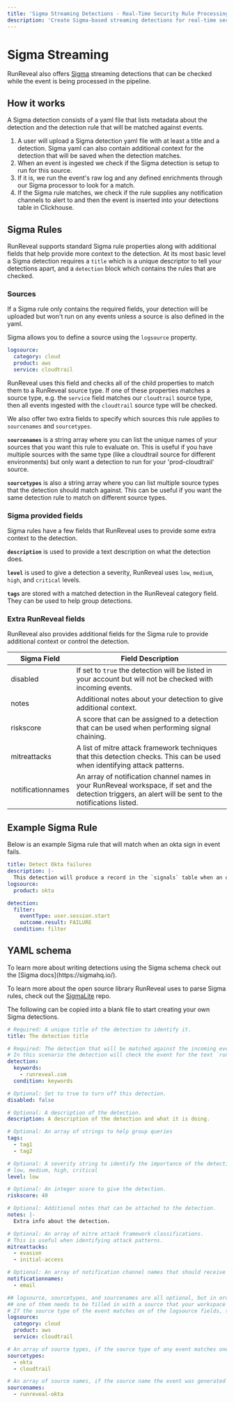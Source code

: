 ```yaml
---
title: 'Sigma Streaming Detections - Real-Time Security Rule Processing'
description: 'Create Sigma-based streaming detections for real-time security analysis. Learn Sigma rule syntax, source matching, and notification integration for threat detection.'
---
```



# Sigma Streaming

RunReveal also offers [Sigma](https://sigmahq.io) streaming detections that can be checked while the event is being processed in the pipeline. 

## How it works

A Sigma detection consists of a yaml file that lists metadata about the detection and the detection rule that will be matched against events.

1. A user will upload a Sigma detection yaml file with at least a title and a detection. 
Sigma yaml can also contain additional context for the detection that will be saved when the detection matches.
2. When an event is ingested we check if the Sigma detection is setup to run for this source.
3. If it is, we run the event's raw log and any defined enrichments through our Sigma processor to look for a match.
4. If the Sigma rule matches, we check if the rule supplies any notification channels to alert to and then the event is inserted into your detections table in Clickhouse.

## Sigma Rules

RunReveal supports standard Sigma rule properties along with additional fields that help provide more context to the detection. At its most basic level a Sigma detection
requires a `title` which is a unique descriptor to tell your detections apart, and a `detection` block which contains the rules that are checked.

### Sources

If a Sigma rule only contains the required fields, your detection will be uploaded but won't run on any events unless a source is also defined in the yaml.

Sigma allows you to define a source using the `logsource` property.
```yaml
logsource:
  category: cloud
  product: aws
  service: cloudtrail
```

RunReveal uses this field and checks all of the child properties to match them to a RunReveal source type. 
If one of these properties matches a source type, e.g. the `service` field matches our `cloudtrail` source type, then all events ingested with the `cloudtrail` source type will be checked.

We also offer two extra fields to specify which sources this rule applies to `sourcenames` and `sourcetypes`.

**`sourcenames`** is a string array where you can list the unique names of your sources that you want this rule to evaluate on. This is useful if you have multiple sources with the same type (like a cloudtrail source for different environments) but only want a detection to run for your 'prod-cloudtrail' source.

**`sourcetypes`** is also a string array where you can list multiple source types that the detection should match against. This can be useful if you want the same detection rule to match on different source types.

### Sigma provided fields

Sigma rules have a few fields that RunReveal uses to provide some extra context to the detection.

**`description`** is used to provide a text description on what the detection does.

**`level`** is used to give a detection a severity, RunReveal uses `low`, `medium`, `high`, and `critical` levels.

**`tags`** are stored with a matched detection in the RunReveal category field. They can be used to help group detections.

### Extra RunReveal fields

RunReveal also provides additional fields for the Sigma rule to provide additional context or control the detection.

| Sigma Field | Field Description |
| --- |--- |
| disabled |  If set to `true` the detection will be listed in your account but will not be checked with incoming events. |
| notes | Additional notes about your detection to give additional context. |
| riskscore | A score that can be assigned to a detection that can be used when performing signal chaining. |
| mitreattacks | A list of mitre attack framework techniques that this detection checks. This can be used when identifying attack patterns. |
| notificationnames | An array of notification channel names in your RunReveal workspace, if set and the detection triggers, an alert will be sent to the notifications listed. |

## Example Sigma Rule

Below is an example Sigma rule that will match when an okta sign in event fails.

```yaml
title: Detect Okta failures
description: |-
  This detection will produce a record in the `signals` table when an okta signin attempt fails.
logsource:
  product: okta

detection:
  filter:
    eventType: user.session.start
    outcome.result: FAILURE
  condition: filter
```

## YAML schema

<Callout type="info">
To learn more about writing detections using the Sigma schema check out the [Sigma docs](https://sigmahq.io/).

To learn more about the open source library RunReveal uses to parse Sigma rules, check out the [SigmaLite](https://github.com/runreveal/sigmalite) repo.
</Callout>

The following can be copied into a blank file to start creating your own Sigma detections.

```yaml
# Required: A unique title of the detection to identify it.
title: The detection title

# Required: The detection that will be matched against the incoming events.
# In this scenario the detection will check the event for the text `runreveal.com`
detection:
  keywords:
    - runreveal.com
  condition: keywords

# Optional: Set to true to turn off this detection.
disabled: false

# Optional: A description of the detection.
description: A description of the detection and what it is doing.

# Optional: An array of strings to help group queries
tags:
  - tag1
  - tag2

# Optional: A severity string to identify the importance of the detection results.
# low, medium, high, critical
level: low

# Optional: An integer score to give the detection.
riskscore: 40

# Optional: Additional notes that can be attached to the detection.
notes: |-
  Extra info about the detection.

# Optional: An array of mitre attack framework classifications. 
# This is useful when identifying attack patterns.
mitreattacks:
  - evasion
  - initial-access

# Optional: An array of notification channel names that should receive an alert if this detection triggers
notificationnames:
  - email

## logsource, sourcetypes, and sourcenames are all optional, but in order for the detection to be associated with specific events 
## one of them needs to be filled in with a source that your workspace uses.
# If the source type of the event matches on of the logsource fields, this detection will be checked.
logsource:
  category: cloud
  product: aws
  service: cloudtrail

# An array of source types, if the source type of any event matches one in this list the detection will be checked. 
sourcetypes:
  - okta
  - cloudtrail

# An array of source names, if the source name the event was generated from matches an item in this list the detection will be checked.
sourcenames:
  - runreveal-okta
```

